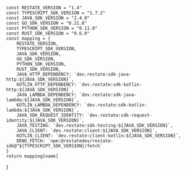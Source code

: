     const RESTATE_VERSION = "1.4"
    const TYPESCRIPT_SDK_VERSION = "1.7.2"
    const JAVA_SDK_VERSION = "2.4.0"
    const GO_SDK_VERSION = "0.21.0"
    const PYTHON_SDK_VERSION = "0.11.0"
    const RUST_SDK_VERSION = "0.6.0"
    const mapping = {
        RESTATE_VERSION,
        TYPESCRIPT_SDK_VERSION,
        JAVA_SDK_VERSION,
        GO_SDK_VERSION,
        PYTHON_SDK_VERSION,
        RUST_SDK_VERSION,
        JAVA_HTTP_DEPENDENCY: `dev.restate:sdk-java-http:${JAVA_SDK_VERSION}`,
        KOTLIN_HTTP_DEPENDENCY: `dev.restate:sdk-kotlin-http:${JAVA_SDK_VERSION}`,
        JAVA_LAMBDA_DEPENDENCY: `dev.restate:sdk-java-lambda:${JAVA_SDK_VERSION}`,
        KOTLIN_LAMBDA_DEPENDENCY: `dev.restate:sdk-kotlin-lambda:${JAVA_SDK_VERSION}`,
        JAVA_SDK_REQUEST_IDENTITY: `dev.restate:sdk-request-identity:${JAVA_SDK_VERSION}`,
        JAVA_TESTING: `dev.restate:sdk-testing:${JAVA_SDK_VERSION}`,
        JAVA_CLIENT: `dev.restate:client:${JAVA_SDK_VERSION}`,
        KOTLIN_CLIENT: `dev.restate:client-kotlin:${JAVA_SDK_VERSION}`,
        DENO_FETCH: `npm:@restatedev/restate-sdk@^${TYPESCRIPT_SDK_VERSION}/fetch`
    }
    return mapping[name]
}